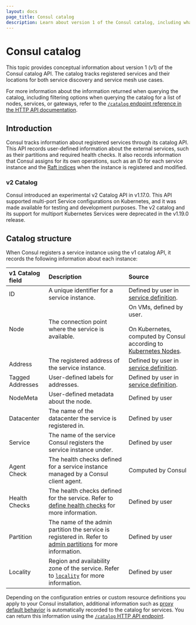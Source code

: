 ```yaml
---
layout: docs
page_title: Consul catalog
description: Learn about version 1 of the Consul catalog, including what Consul servers record when they register a service.
---
```


# Consul catalog

This topic provides conceptual information about version 1 (v1) of the Consul catalog API. The catalog tracks registered services and their locations for both service discovery and service mesh use cases.

For more information about the information returned when querying the catalog, including filtering options when querying the catalog for a list of nodes, services, or gateways, refer to the [`/catalog` endpoint reference in the HTTP API documentation](/consul/api-docs/catalog).

## Introduction

Consul tracks information about registered services through its catalog API. This API records user-defined information about the external services, such as their partitions and required health checks. It also records information that Consul assigns for its own operations, such as an ID for each service instance and the [Raft indices](/consul/docs/concept/consensus) when the instance is registered and modified.

### v2 Catalog

Consul introduced an experimental v2 Catalog API in v1.17.0. This API supported multi-port Service configurations on Kubernetes, and it was made available for testing and development purposes. The v2 catalog and its support for multiport Kubernetes Services were deprecated in the v1.19.0 release.

## Catalog structure

When Consul registers a service instance using the v1 catalog API, it records the following information about each instance:

| v1 Catalog field | Description | Source |
| :--------------- | :---------- | :----- |
| ID | A unique identifier for a service instance. | Defined by user in [service definition](/consul/docs/services/configuration/services-configuration-reference#id). |
| Node | The connection point where the service is available.  | On VMs, defined by user. <br /><br /> On Kubernetes, computed by Consul according to [Kubernetes Nodes](https://kubernetes.io/docs/concepts/architecture/nodes/). |
| Address  | The registered address of the service instance. | Defined by user in [service definition](/consul/docs/services/configuration/services-configuration-reference#address). |
| Tagged Addresses | User-defined labels for addresses. | Defined by user in [service definition](/consul/docs/services/configuration/services-configuration-reference#tagged_addresses). |
| NodeMeta | User-defined metadata about the node. | Defined by user |
| Datacenter | The name of the datacenter the service is registered in. | Defined by user |
| Service | The name of the service Consul registers the service instance under. | Defined by user |
| Agent Check | The health checks defined for a service instance managed by a Consul client agent. | Computed by Consul |
| Health Checks | The health checks defined for the service. Refer to [define health checks](/consul/docs/services/usage/checks) for more information. | Defined by user |
| Partition | The name of the admin partition the service is registered in. Refer to [admin partitions](/consul/docs/enterprise/admin-partitions) for more information. | Defined by user |
| Locality | Region and availability zone of the service. Refer to [`locality`](/consul/docs/agent/config/config-files#locality) for more information. | Defined by user |

Depending on the configuration entries or custom resource definitions you apply to your Consul installation, additional information such as [proxy default behavior](/consul/docs/reference/config-entry/proxy-defaults) is automatically recorded to the catalog for services. You can return this information using the [`/catalog` HTTP API endpoint](/consul/api-docs/catalog).
